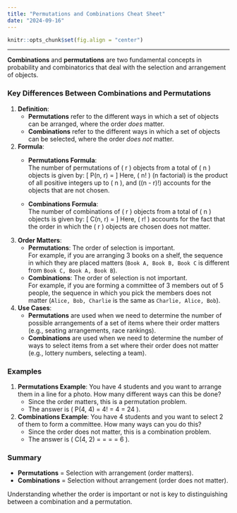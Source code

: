 ```yaml
---
title: "Permutations and Combinations Cheat Sheet"
date: "2024-09-16"
---
```


```r
knitr::opts_chunk$set(fig.align = "center")
```

------------------------------------------------------------------------

**Combinations** and **permutations** are two fundamental concepts in probability and combinatorics that deal with the selection and arrangement of objects.

### Key Differences Between Combinations and Permutations

1.  **Definition**:
    -   **Permutations** refer to the different ways in which a set of objects can be arranged, where the order *does* matter.
    -   **Combinations** refer to the different ways in which a set of objects can be selected, where the order *does not* matter.
2.  **Formula**:
    -   **Permutations Formula**:\
        The number of permutations of ( r ) objects from a total of ( n ) objects is given by: \[ P(n, r) = \frac{n!}{(n - r)!} \] Here, ( n! ) (n factorial) is the product of all positive integers up to ( n ), and ((n - r)!) accounts for the objects that are not chosen.

    -   **Combinations Formula**:\
        The number of combinations of ( r ) objects from a total of ( n ) objects is given by: \[ C(n, r) = \frac{n!}{r! \cdot (n - r)!} \] Here, ( r! ) accounts for the fact that the order in which the ( r ) objects are chosen does not matter.
3.  **Order Matters**:
    -   **Permutations**: The order of selection is important.\
        For example, if you are arranging 3 books on a shelf, the sequence in which they are placed matters (`Book A, Book B, Book C` is different from `Book C, Book A, Book B`).
    -   **Combinations**: The order of selection is not important.\
        For example, if you are forming a committee of 3 members out of 5 people, the sequence in which you pick the members does not matter (`Alice, Bob, Charlie` is the same as `Charlie, Alice, Bob`).
4.  **Use Cases**:
    -   **Permutations** are used when we need to determine the number of possible arrangements of a set of items where their order matters (e.g., seating arrangements, race rankings).
    -   **Combinations** are used when we need to determine the number of ways to select items from a set where their order does not matter (e.g., lottery numbers, selecting a team).

### Examples

1.  **Permutations Example**: You have 4 students and you want to arrange them in a line for a photo. How many different ways can this be done?
    -   Since the order matters, this is a permutation problem.
    -   The answer is ( P(4, 4) = 4! = 4 \times 3 \times 2 \times 1 = 24 ).
2.  **Combinations Example**: You have 4 students and you want to select 2 of them to form a committee. How many ways can you do this?
    -   Since the order does not matter, this is a combination problem.
    -   The answer is ( C(4, 2) = \frac{4!}{2! \cdot (4 - 2)!} = \frac{4!}{2! \cdot 2!} = \frac{24}{4} = 6 ).

### Summary

-   **Permutations** = Selection with arrangement (order matters).
-   **Combinations** = Selection without arrangement (order does not matter).

Understanding whether the order is important or not is key to distinguishing between a combination and a permutation.

